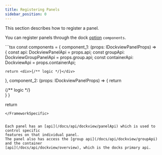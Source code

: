 ```yaml
---
title: Registering Panels
sidebar_position: 0
---
```




This section describes how to register a panel.

You can register panels through the dock  [option](/docs/api/dockview/options) `components`.

<FrameworkSpecific framework='React'>
  <DocRef declaration="IDockviewReactProps" methods={['components']} />
</FrameworkSpecific>

<FrameworkSpecific framework='JavaScript'>
  <DocRef declaration="DockviewComponentOptions" methods={['components']} />
</FrameworkSpecific>


<FrameworkSpecific framework='React'>
```tsx
const components = {
  component_1: (props: IDockviewPanelProps) => {
    const api: DockviewPanelApi  = props.api;
    const groupApi: DockviewGroupPanelApi  = props.group.api;
    const containerApi: DockviewApi  = props.containerApi;

    return <div>{/** logic */}</div>
  },
  component_2: (props: IDockviewPanelProps) => {
    return <div>{/** logic */}</div>
  }
}

return <DockviewReact components={components}/>
```
</FrameworkSpecific>


Each panel has an [api](/docs/api/dockview/panelApi) which is used to control specific
features on that individual panel.
The panel also has access the [group api](/docs/api/dockview/groupApi) and the container
[api](/docs/api/dockview/overview), which is the docks primary api.

